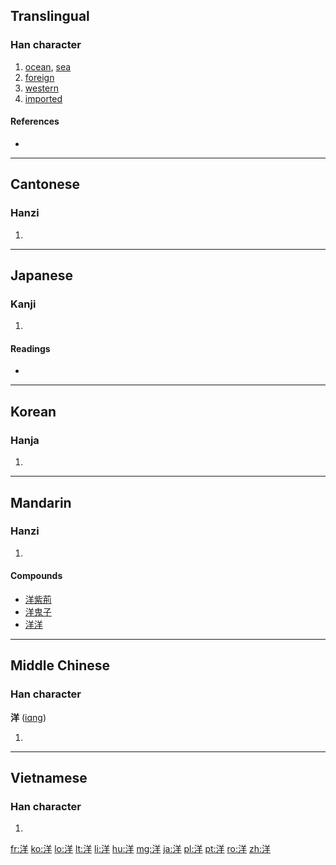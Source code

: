 ==Translingual==

===Han character===
{{Han char|rn=85|rad=水|as=06|sn=9|four=3815<sub>1</sub>|canj=水廿手 (ETQ)|ids=⿰[[氵]][[羊]]}}

# [[ocean]], [[sea]]
# [[foreign]]
# [[western]]
# [[imported]]

====References====
* {{Han ref|kx=0619.280|dkj=17363|dj=1014.190|hdz=31615.110|uh=6D0B|ud=27915|bh=AC76|bd=44150}}

----

==Cantonese==

===Hanzi===
{{yue-hanzi|jyut=|y=yeung4}}

# {{defn|lang=yue|sort=水06}}

----

==Japanese==

===Kanji===
{{ja-kanji|grade=3|rs=水06}}

# {{defn|lang=ja|sort=水06}}

====Readings====
* {{ja-readings|on=[[よう]] (yō), [[しょう]] (shō)|kun=[[なだ]] (nada)}}

----

==Korean==

===Hanja===
{{ko-hanja|hangeul=양|eumhun=|rv=yang|mr=yang|y=yang}}

# {{defn|lang=ko|sort=水06}}

----

==Mandarin==
{{wikipedia|lang=zh|sc=Hani}}

===Hanzi===
{{cmn-hanzi|pin=[[yáng]] ([[yang2]])|wg=yang<sup>2</sup>}}

# {{defn|lang=cmn|sort=水06}}

====Compounds====
* [[洋紫荊]]
* [[洋鬼子]]
* [[洋洋]]

----

==Middle Chinese==
{{wikipedia|lang=zh-classical|sc=Hani}}

===Han character===
'''洋''' ([[iɑng]])

# {{defn|lang=zhx-mid|sort=水06}}

----

==Vietnamese==

===Han character===
{{vi-hantu|[[dương]]|rs=水06}}

# {{defn|lang=vi|sort=水06}}

[[fr:洋]]
[[ko:洋]]
[[lo:洋]]
[[lt:洋]]
[[li:洋]]
[[hu:洋]]
[[mg:洋]]
[[ja:洋]]
[[pl:洋]]
[[pt:洋]]
[[ro:洋]]
[[zh:洋]]